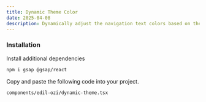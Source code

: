 ```yaml
---
title: Dynamic Theme Color
date: 2025-04-08
description: Dynamically adjust the navigation text colors based on the current background as the user scrolls.
---
```


<ComponentPreview name="dynamic-theme-demo" />

<Steps>

### Installation

Install additional dependencies

```bash
npm i gsap @gsap/react
```

Copy and paste the following code into your project.

```text
components/edil-ozi/dynamic-theme.tsx
```
<ComponentSource name="dynamic-theme" />

</Steps>
